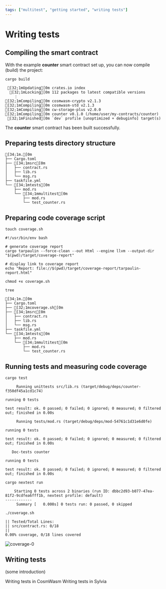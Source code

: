 ```yaml
---
tags: ["multitest", "getting started", "writing tests"]
---
```



# Writing tests

## Compiling the smart contract

With the example **counter** smart contract set up, you can now compile (build) the project:

```shell copy
cargo build
```

```ansi
 [32;1mUpdating[0m crates.io index
  [32;1mLocking[0m 112 packages to latest compatible versions
    ⋮
[32;1mCompiling[0m cosmwasm-crypto v2.1.3
[32;1mCompiling[0m cosmwasm-std v2.1.3
[32;1mCompiling[0m cw-storage-plus v2.0.0
[32;1mCompiling[0m counter v0.1.0 (/home/user/my-contracts/counter)
 [32;1mFinished[0m `dev` profile [unoptimized + debuginfo] target(s) in 3.27s
```

The **counter** smart contract has been built successfully.

## Preparing tests directory structure

```ansi {8-12} filename="counter"
[34;1m.[0m
├── Cargo.toml
├── [34;1msrc[0m
│   ├── contract.rs
│   ├── lib.rs
│   └── msg.rs
├── taskfile.yml
└── [34;1mtests[0m
    ├── mod.rs
    └── [34;1mmultitest[0m
        ├── mod.rs
        └── test_counter.rs
```

## Preparing code coverage script

```shell
touch coverage.sh
```

```shell copy filename="coverage.sh"
#!/usr/bin/env bash

# generate coverage report
cargo tarpaulin --force-clean --out Html --engine llvm --output-dir "$(pwd)/target/coverage-report"

# display link to coverage report
echo "Report: file://$(pwd)/target/coverage-report/tarpaulin-report.html"
```

```shell
chmod +x coverage.sh
```

```shell
tree
```

```ansi {3} filename="counter"
[34;1m.[0m
├── Cargo.toml
├── [32;1mcoverage.sh[0m
├── [34;1msrc[0m
│   ├── contract.rs
│   ├── lib.rs
│   └── msg.rs
├── taskfile.yml
└── [34;1mtests[0m
    ├── mod.rs
    └── [34;1mmultitest[0m
        ├── mod.rs
        └── test_counter.rs
```

## Running tests and measuring code coverage

```shell copy
cargo test
```

```ansi
     Running unittests src/lib.rs (target/debug/deps/counter-f350df45a1cd1c74)

running 0 tests

test result: ok. 0 passed; 0 failed; 0 ignored; 0 measured; 0 filtered out; finished in 0.00s

     Running tests/mod.rs (target/debug/deps/mod-54761c1d31e6d0fe)

running 0 tests

test result: ok. 0 passed; 0 failed; 0 ignored; 0 measured; 0 filtered out; finished in 0.00s

   Doc-tests counter

running 0 tests

test result: ok. 0 passed; 0 failed; 0 ignored; 0 measured; 0 filtered out; finished in 0.00s
```

```shell copy
cargo nextest run
```

```ansi
    Starting 0 tests across 2 binaries (run ID: dbbc2d93-b077-47ea-81f2-9cdfea6fff1b, nextest profile: default)
------------
     Summary [   0.000s] 0 tests run: 0 passed, 0 skipped
```

```shell copy
./coverage.sh
```

```ansi
|| Tested/Total Lines:
|| src/contract.rs: 0/18
||
0.00% coverage, 0/18 lines covered
```

![coverage-0](./coverage-0.png)

## Writing tests

(some introduction)

<Cards>
  <Card title="Writing tests in CosmWasm" href="writing-tests/writing-tests-cosmwasm" icon="">
    Writing tests in CosmWasm
  </Card>
  <Card title="Writing tests in Sylvia" href="writing-tests/writing-tests-sylvia" icon="">
    Writing tests in Sylvia
  </Card>
</Cards>
